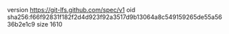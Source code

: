 version https://git-lfs.github.com/spec/v1
oid sha256:f66f92831f182f2d4d923f92a3517d9b13064a8c549159265de55a5636b2e1c9
size 1610
